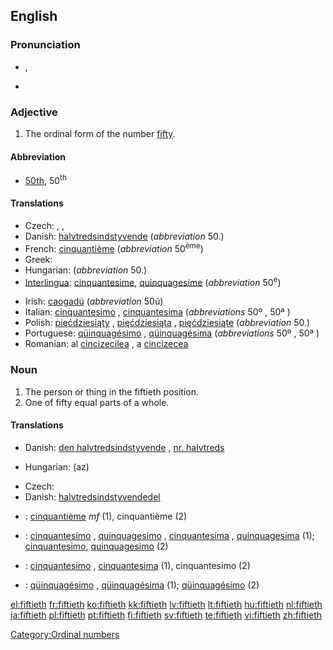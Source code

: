 ==English==

===Pronunciation===
* {{IPA|/ˈfɪftiəθ/}}, {{SAMPA|/"fIfti@T/}}
* {{hyphenation|fif|ti|eth}}

===Adjective===
{{en-adj|-}}

# The ordinal form of the number [[fifty]].

====Abbreviation====
* [[50th]], 50<sup>th</sup>

====Translations====
{{trans-top|the ordinal form of the number fifty}}
* Czech: {{t|cs|padesátý|m}},  {{t|cs|padesátá|f}},  {{t|cs|padesáté|n}}
* Danish: [[halvtredsindstyvende]] (''abbreviation'' 50.)
* French: [[cinquantième]] (''abbreviation'' 50<sup>ème</sup>)
* Greek: {{t|el|πεντηκοστός|tr=pentikostos}}
* Hungarian: {{t+|hu|ötvenedik}} (''abbreviation'' 50.)
* [[Interlingua]]: [[cinquantesime]], [[quinquagesime]] (''abbreviation'' 50<sup>e</sup>)
{{trans-mid}}
* Irish: [[caogadú]] (''abbreviation'' 50ú)
* Italian: [[cinquantesimo]] {{m}}, [[cinquantesima]] {{f}} (''abbreviations'' 50º {{m}}, 50ª {{f}})
* Polish: [[pięćdziesiąty]] {{m}}, [[pięćdziesiąta]] {{f}}, [[pięćdziesiąte]] {{n}} (''abbreviation'' 50.)
* Portuguese: [[qüinquagésimo]] {{m}}, [[qüinquagésima]] {{f}} (''abbreviations'' 50º {{m}}, 50ª {{f}})
* Romanian: al [[cincizecilea]] {{m}}, a [[cincizecea]] {{f}}
{{trans-bottom}}

===Noun===
{{en-noun}}

# The person or thing in the fiftieth position.
# One of fifty equal parts of a whole.

====Translations====
{{trans-top|the person or thing in the fiftieth position}}
* Danish: [[den halvtredsindstyvende]] {{c}}, [[nr. halvtreds]] {{c}}
{{trans-mid}}
* Hungarian: (az) {{t+|hu|ötvenedik}}
{{trans-bottom}}

{{trans-top|one of fifty equal parts of a whole}}
* Czech: {{t|cs|padesátina|f}}
* Danish: [[halvtredsindstyvendedel]] {{c}}
{{trans-mid}}
{{trans-bottom}}

{{checktrans-top}}
* {{ttbc|French}}: [[cinquantième]]  ''mf'' (1), cinquantième {{m}} (2)
* {{ttbc|Interlingua}}: [[cinquantesimo]] {{m}}, [[quinquagesimo]] {{m}}, [[cinquantesima]] {{f}}, [[quinquagesima]] {{f}} (1); [[cinquantesimo]], [[quinquagesimo]] (2)
{{checktrans-mid}}
* {{ttbc|Italian}}: [[cinquantesimo]] {{m}}, [[cinquantesima]] {{f}} (1), cinquantesimo {{m}} (2)
* {{ttbc|Portuguese}}: [[qüinquagésimo]] {{m}}, [[qüinquagésima]] {{f}} (1); [[qüinquagésimo]] {{m}} (2)
{{checktrans-bottom}}

[[Category:Ordinal numbers]]

[[el:fiftieth]]
[[fr:fiftieth]]
[[ko:fiftieth]]
[[kk:fiftieth]]
[[lv:fiftieth]]
[[lt:fiftieth]]
[[hu:fiftieth]]
[[nl:fiftieth]]
[[ja:fiftieth]]
[[pl:fiftieth]]
[[pt:fiftieth]]
[[fi:fiftieth]]
[[sv:fiftieth]]
[[te:fiftieth]]
[[vi:fiftieth]]
[[zh:fiftieth]]